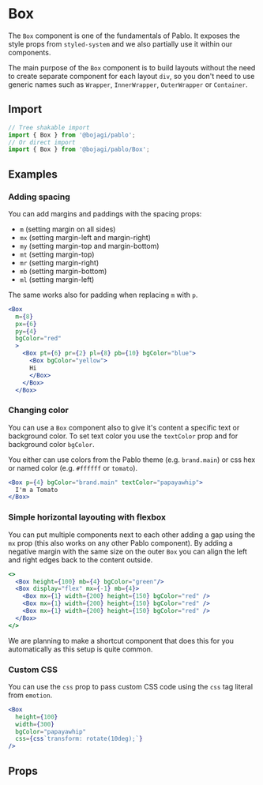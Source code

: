 
# Box

The `Box` component is one of the fundamentals of Pablo. It exposes the style props from `styled-system`
and we also partially use it within our components. 

The main purpose of the `Box` component is to build layouts without the need to create separate
component for each layout `div`, so you don't need to use generic names such as `Wrapper`, `InnerWrapper`,
`OuterWrapper` or `Container`.

## Import

```js
// Tree shakable import
import { Box } from '@bojagi/pablo';
// Or direct import
import { Box } from '@bojagi/pablo/Box';
```

## Examples

### Adding spacing

You can add margins and paddings with the spacing props:

* `m` (setting margin on all sides)
* `mx` (setting margin-left and margin-right)
* `my` (setting margin-top and margin-bottom)
* `mt` (setting margin-top)
* `mr` (setting margin-right)
* `mb` (setting margin-bottom)
* `ml` (setting margin-left)

The same works also for padding when replacing `m` with `p`.

```jsx live
<Box
  m={8}
  px={6}
  py={4}
  bgColor="red"
  >
    <Box pt={6} pr={2} pl={8} pb={10} bgColor="blue">
      <Box bgColor="yellow">
      Hi
      </Box>
    </Box>
  </Box>
```

### Changing color

You can use a `Box` component also to give it's content a specific text or background color.
To set text color you use the `textColor` prop and for background color `bgColor`.

You either can use colors from the Pablo theme (e.g. `brand.main`) or css hex or named color (e.g. `#ffffff` or `tomato`).

```jsx live
<Box p={4} bgColor="brand.main" textColor="papayawhip">
  I'm a Tomato
</Box>
```

### Simple horizontal layouting with flexbox

You can put multiple components next to each other adding a gap using the `mx` prop (this also works on
any other Pablo component). By adding a negative margin with the same size on the outer `Box` you can
align the left and right edges back to the content outside.

```jsx live
<>
  <Box height={100} mb={4} bgColor="green"/>
  <Box display="flex" mx={-1} mb={4}>
    <Box mx={1} width={200} height={150} bgColor="red" />
    <Box mx={1} width={200} height={150} bgColor="red" />
    <Box mx={1} width={200} height={150} bgColor="red" />
  </Box>
</>
```

We are planning to make a shortcut component that does this for you automatically as this setup is quite common.

### Custom CSS

You can use the `css` prop to pass custom CSS code using the `css` tag literal from `emotion`.

```jsx live
<Box
  height={100}
  width={300}
  bgColor="papayawhip"
  css={css`transform: rotate(10deg);`}
/>
```
## Props
<PropsTable name="Box" type="all" />
